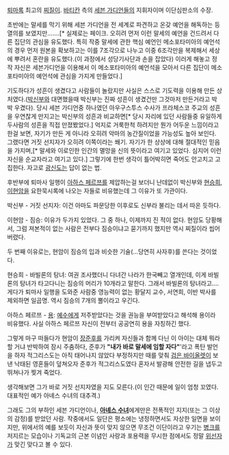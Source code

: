 [[퇴마록]] 최고의 [[찌질이]]. [[바티칸]] 측의 [[세븐 가디언]]들의 지휘자이며 이단심판소의 수장.

초반에는 말세를 막기 위해 세븐 가디언을 전 세계로 파견하고 온갖 예언을 해독하는 등 열의를 보였지만…….[* 실제로는 페이크. 오히려 먼저 이런 말세의 예언을 건드려서 다른 집단의 관심을 유도했다. 특히 작중 말세에 관한 핵심 예언인 메소포타미아의 예언석의 경우 먼저 원본을 확보하고는 이를 7조각으로 나누고 이중 6조각만을 복제해서 세상에 뿌려서 혼란을 유도했다.(이 과정에서 성당기사단과 손을 잡았다) 이러게 해놓고 정작 자신은 세븐가디언을 이용해서 이 메소포타미아의 예언석을 모아서 다른 집단이 메소포타미아의 예언석에 관심을 가지게 만들었다.] 

기도하다가 성흔이 생겼다고 사람들이 놀랐지만 사실은 스스로 기도력을 이용해 만든 상처였다.([[박신부]]와 대면했을때 박신부는 진짜 성흔이 생겼건만 그것마저 만든거라고 박박 우겼다). 당시 세븐 가디언중 하나였던 아우구스투스 수사가 프라체스코 주교의 성흔을 우연찮게 만지고는 박신부의 성흔과 비교하면[* 당시 자리에 있던 사람들중 유일하게 두사람의 성흔을 직접 만졌봤었다.] 억지로 거룩한척 하려지만 뭔가 어두운 느낌이라고 한걸 보면, 자기가 만든 게 아니라 오히려 악마의 농간질이었을 가능성도 높아 보인다. 그랬다면 거짓 선지자가 오히려 이쪽이라는 쐐기.
자기가 한 상상에 대해 절대적인 믿음을 가지며,[* 말세와 이로인한 인간의 멸망을 신의 뜻이라고 여기고 있었다. 심지어 이런 자신을 순교자라고 여기고 있다.] 그렇기에 한번 생각이 틀어박히면 죽어도 안고치고 고집한다. 자고로 [[광신도]]는 답이 없는 법.

후반부에 퇴마사 일행이 [[아하스 페르쯔]]를 제압하는걸 보더니 난데없이 박신부와 [[현승희]], [[이현암]]을 요한묵시록에 나오는 자들로 비유했는데 그 이유가 또 가관이다.

박신부 - 거짓 선지자: 이건 아마도 파문당한 이후로도 신부라 불리는 데서 따온 듯하다.

이현암 - 짐승: 이유가 두가지 있었다. 그 중 하나, 이제까지 진 적이 없다. 현암도 당황해서, 그럼 져본적이 없는 사람은 전부다 짐승이냐고 묻기까지 했지만 역시 찌질이라 씹어버렸다.

두 번째 이유로는, 현암이 짐승의 입과 비슷한 기술(…당연히 사자후)를 쓴다는 것이었다.

현승희 - 바빌론의 탕녀: 여권 조사했더니 다녀간 나라가 한국빼고 열개인데, 이게 바빌론의 탕녀가 타고다니는 짐승의 머리가 10개라고 말한다. 그래서 바빌론의 탕녀라고…. 게다가 퇴마사 일행을 도와준 사람중 영능력이 없는 황달지 교수, 서연희, 이반 박사를 제외하면 일곱명. 역시 짐승의 7개의 뿔이라고 우긴다.

아하스 페르쯔 - [[용]]: [[예수]]에게 저주받았다는 것을 권능을 부여받았다고 해석해 용이라 비유했다. 사실 아하스 페르쯔 자신이 전부터 공공연히 용을 자칭하긴 했다.

그렇게 마구 떠들다가 현암이 [[장준후]]를 가리켜 자신들과 함께 다닌 이 아이는 대체 뭐라 할 거냐 반박하여 잠시 주춤하다, 준후가 '''"내가 바로 말세에 임할 자다"''''라고 폭탄 발언을 하자 적그리스도는 아직 태어나지 않았다 부정하지만 때를 맞춰 [[검은 바이올렛]]이 보낸 낙태된 영혼들이 덮쳐오자 준후가 적그리스도였다 혼자서 발광해 안전한 길을 냅두고 뛰쳐나가 찢겨 죽었다.  

생각해보면 그가 바로 거짓 선지자였을 지도 모른다.(이 인간 때문에 일이 엄청 꼬였다. 대표적인 예가 아녜스 수녀의 대추격.)

그래도 그의 부하인 세븐 가디언이나, '''[[아녜스 수녀]]'''에게만은 전폭적인 지지(또는 그 이상의 감정)를 받았던 사람. 작중에서도 일단은 평소에는 냉정하면서도 자상한 일면을 보이지만, 위에서의 예를 보듯이 자신과 뜻이 맞지 않으면 무조건 이단이라고 우기는 [[병크]]를 저지르는 모습이나 기독교의 근본 이념인 사랑과 포용력을 무시한 점에서도 정말 [[위선자]]가 맞긴 맞다고 볼 수 있다.
